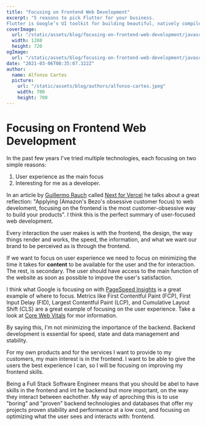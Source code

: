 ```yaml
---
title: "Focusing on Frontend Web Development"
excerpt: "5 reasons to pick Flutter for your business.
Flutter is Google’s UI toolkit for building beautiful, natively compiled applications for mobile, web, and desktop from a single codebase."
coverImage: 
  url: "/static/assets/blog/focusing-on-frontend-web-development/javascript-1280.jpg"
  width: 1280
  height: 720
ogImage:
  url: "/static/assets/blog/focusing-on-frontend-web-development/javascript-1280.jpg"
date: "2021-03-06T08:35:07.322Z"
author:
  name: Alfonso Cartes
  picture: 
    url: "/static/assets/blog/authors/alfonso-cartes.jpeg"
    width: 700
    height: 700
---
```


# Focusing on Frontend Web Development

In the past few years I've tried multiple technologies, each focusing on two simple reasons:

1. User experience as the main focus
2. Interesting for me as a developer.

In an article by [Guillermo Rauch](https://www.rauchg.com) called [Next for Vercel](https://www.rauchg.com/2020/next-for-vercel) he talks about a great reflection: "Applying (Amazon's Bezo's obsessive customer focus) to web develoment, focusing on the frontend is the most customer-obsessive way to build your products". I think this is the perfect summary of user-focused web development.

Every interaction the user makes is with the frontend, the design, the way things render and works, the speed, the information, and what we want our brand to be perceived as is through the frontend.

If we want to focus on user experience we need to focus on minimizing the time it takes for **content** to be available for the user and the for interaction. The rest, is secondary. The user should have access to the main function of the website as soon as possible to impove the user's satisfaction.

I think what Google is focusing on with [PageSpeed Insights](https://developers.google.com/speed/docs/insights/v5/about) is a great example of where to focus. Metrics like First Contentful Paint (FCP), First Input Delay (FID), Largest Contentful Paint (LCP), and Cumulative Layout Shift (CLS) are a great example of focusing on the user experience. Take a look at [Core Web Vitals](https://web.dev/vitals/) for mor information.

By saying this, I'm not minimizing the importance of the backend. Backend development is essential for speed, state and data management and stability.

For my own products and for the services I want to provide to my customers, my main interest is in the frontend. I want to be able to give the users the best experience I can, so I will be focusing on improving my frontend skills.

Being a Full Stack Software Engineer means that you should be abel to have skills in the frontend and int he backend but more important, on the way they interact between eachother. My way of aproching this is to use "boring" and "proven" backend technologies and databases that offer my projects proven stability and performance at a low cost, and focusing on optimizing what the user sees and interacts with: frontend.
